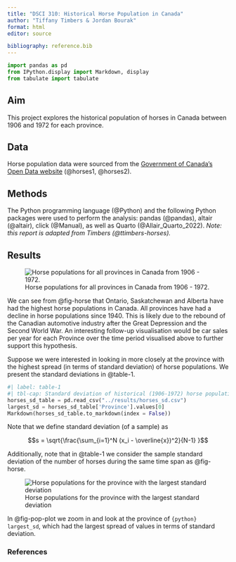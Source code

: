 ```yaml
---
title: "DSCI 310: Historical Horse Population in Canada"
author: "Tiffany Timbers & Jordan Bourak"
format: html
editor: source

bibliography: reference.bib
---
```


```python
import pandas as pd
from IPython.display import Markdown, display
from tabulate import tabulate
```

## Aim

This project explores the historical population of horses in Canada 
between 1906 and 1972 for each province.

## Data

Horse population data were sourced from the 
[Government of Canada's Open Data website](http://open.canada.ca/en/open-data) 
(@horses1, @horses2).

## Methods

The Python programming language (@Python)
and the following Python packages were used to perform the analysis: 
pandas (@pandas), altair (@altair), click (@Manual), 
as well as Quarto (@Allair_Quarto_2022). 
*Note: this report is adapted from Timbers (@ttimbers-horses).* 

## Results

![Horse populations for all provinces in Canada from 1906 - 1972.](../results/horse_pops_plot.png){#fig-horse}

We can see from @fig-horse that Ontario, Saskatchewan and Alberta 
have had the highest horse populations in Canada. 
All provinces have had a decline in horse populations since 1940. 
This is likely due to the rebound of the Canadian automotive industry 
after the Great Depression and the Second World War. 
An interesting follow-up visualisation would be car sales per year 
for each Province over the time period visualised above 
to further support this hypothesis.

Suppose we were interested in looking in more closely at the province 
with the highest spread (in terms of standard deviation) of horse populations. 
We present the standard deviations in @table-1.


```python
#| label: table-1
#| tbl-cap: Standard deviation of historical (1906-1972) horse populations for each Canadian province.
horses_sd_table = pd.read_csv("../results/horses_sd.csv")
largest_sd = horses_sd_table['Province'].values[0]
Markdown(horses_sd_table.to_markdown(index = False))
```

Note that we define standard deviation (of a sample) as

$$s = \sqrt{\frac{\sum_{i=1}^N (x_i - \overline{x})^2}{N-1} }$$

Additionally, note that in @table-1 we consider the sample standard deviation of the number of horses during the same time span as @fig-horse.

![Horse populations for the province with the largest standard deviation](../results/horse_pops_plot_largest_sd.png){#fig-pop-plot}


In @fig-pop-plot we zoom in and look at the province of `{python} largest_sd`, which had the largest spread of values in terms of standard deviation.

### References